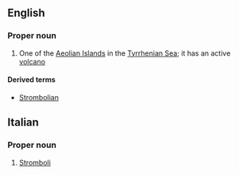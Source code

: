 ==English==

===Proper noun===
{{wikipedia}}
{{en-proper noun}}

# One of the [[Aeolian Islands]] in the [[Tyrrhenian Sea]]; it has an active [[volcano]]

====Derived terms====
*[[Strombolian]]

==Italian==

===Proper noun===
{{it-proper noun}}

# [[Stromboli]]